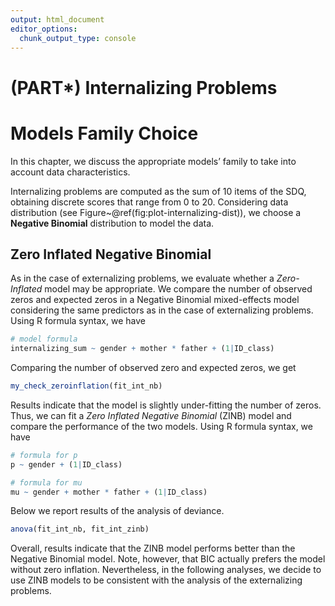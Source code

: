 ```yaml
---
output: html_document
editor_options: 
  chunk_output_type: console
---
```

# (PART\*) Internalizing Problems {-}

# Models Family Choice  {#model-choice-int}

In this chapter, we discuss the appropriate models’ family to take into account data characteristics. 

Internalizing problems are computed as the sum of 10 items of the SDQ, obtaining discrete scores that range from 0 to 20. Considering data distribution (see Figure~\@ref(fig:plot-internalizing-dist)), we choose a **Negative Binomial** distribution to model the data.

## Zero Inflated Negative Binomial

As in the case of externalizing problems, we evaluate whether a *Zero-Inflated* model may be appropriate. We compare the number of observed zeros and expected zeros in a Negative Binomial mixed-effects model considering the same predictors as in the case of externalizing problems. Using R formula syntax, we have
```r
# model formula
internalizing_sum ~ gender + mother * father + (1|ID_class)
```

Comparing the number of observed zero and expected zeros, we get 
```r
my_check_zeroinflation(fit_int_nb)
```
Results indicate that the model is slightly under-fitting the number of zeros. Thus, we can fit a *Zero Inflated Negative Binomial* (ZINB) model and compare the performance of the two models. Using R formula syntax, we have
```r
# formula for p
p ~ gender + (1|ID_class)

# formula for mu
mu ~ gender + mother * father + (1|ID_class)
```

Below we report results of the analysis of deviance.
```r
anova(fit_int_nb, fit_int_zinb)
```

Overall, results indicate that the ZINB model performs better than the Negative Binomial model. Note, however, that BIC actually prefers the model without zero inflation. Nevertheless, in the following analyses, we decide to use ZINB models to be consistent with the analysis of the externalizing problems.
